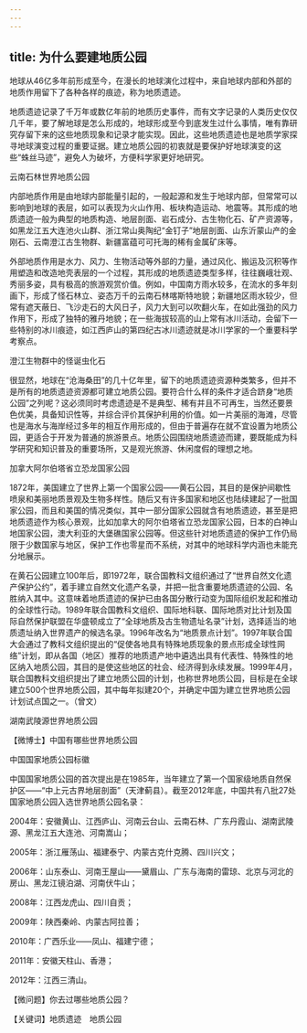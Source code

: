 ```yaml
---
---
---
```

title: 为什么要建地质公园
---




地球从46亿多年前形成至今，在漫长的地球演化过程中，来自地球内部和外部的地质作用留下了各种各样的痕迹，称为地质遗迹。

地质遗迹记录了千万年或数亿年前的地质历史事件，而有文字记录的人类历史仅仅几千年，要了解地球是怎么形成的，地球形成至今到底发生过什么事情，唯有靠研究存留下来的这些地质现象和记录才能实现。因此，这些地质遗迹也是地质学家探寻地球演变过程的重要证据。建立地质公园的初衷就是要保护好地球演变的这些“蛛丝马迹”，避免人为破坏，方便科学家更好地研究。

云南石林世界地质公园



内部地质作用是由地球内部能量引起的，一般起源和发生于地球内部，但常常可以影响到地球的表层，如可以表现为火山作用、板块构造运动、地震等。其形成的地质遗迹一般为典型的地质构造、地层剖面、岩石成分、古生物化石、矿产资源等，如黑龙江五大连池火山群、浙江常山奥陶纪“金钉子”地层剖面、山东沂蒙山产的金刚石、云南澄江古生物群、新疆富蕴可可托海的稀有金属矿床等。

外部地质作用是水力、风力、生物活动等外部的力量，通过风化、搬运及沉积等作用塑造和改造地壳表层的一个过程，其形成的地质遗迹类型多样，往往巍峨壮观、秀丽多姿，具有极高的旅游观赏价值。例如，中国南方雨水较多，在流水的多年刻画下，形成了怪石林立、姿态万千的云南石林喀斯特地貌；新疆地区雨水较少，但常有遮天蔽日、飞沙走石的大风日子，风力大到可以吹翻火车，在如此强劲的风力作用下，形成了独特的雅丹地貌；在一些海拔较高的山上常有冰川活动，会留下一些特别的冰川痕迹，如江西庐山的第四纪古冰川遗迹就是冰川学家的一个重要科学考察点。

澄江生物群中的怪诞虫化石



很显然，地球在“沧海桑田”的几十亿年里，留下的地质遗迹资源种类繁多，但并不是所有的地质遗迹资源都可建立地质公园。要符合什么样的条件才适合跻身“地质公园”之列呢？这必须同时考虑遗迹是不是典型、稀有并且不可再生，当然还要景色优美，具备知识性等，并综合评价其保护利用的价值。如一片美丽的海滩，尽管也是海水与海岸经过多年的相互作用形成的，但由于普遍存在就不宜设置为地质公园，更适合于开发为普通的旅游景点。地质公园围绕地质遗迹而建，要既能成为科学研究和知识普及的重要场所，又是观光旅游、休闲度假的理想之地。

加拿大阿尔伯塔省立恐龙国家公园



1872年，美国建立了世界上第一个国家公园——黄石公园，其目的是保护间歇性喷泉和美丽地质景观及生物多样性。随后又有许多国家和地区也陆续建起了一批国家公园，而且和美国的情况类似，其中一部分国家公园就含有地质遗迹，甚至是把地质遗迹作为核心景观，比如加拿大的阿尔伯塔省立恐龙国家公园，日本的白神山地国家公园，澳大利亚的大堡礁国家公园等。但这些针对地质遗迹的保护工作仍局限于少数国家与地区，保护工作也零星而不系统，对其中的地球科学内涵也未能充分地展示。

在黄石公园建立100年后，即1972年，联合国教科文组织通过了“世界自然文化遗产保护公约”，着手建立自然文化遗产名录，并把一批含重要地质遗迹的公园、名胜纳入其中。这意味着地质遗迹的保护已由各国分散行动变为国际组织发起和推动的全球性行动。1989年联合国教科文组织、国际地科联、国际地质对比计划及国际自然保护联盟在华盛顿成立了“全球地质及古生物遗址名录”计划，选择适当的地质遗址纳入世界遗产的候选名录。1996年改名为“地质景点计划”。1997年联合国大会通过了教科文组织提出的“促使各地具有特殊地质现象的景点形成全球性网络”计划，即从各国（地区）推荐的地质遗产地中遴选出具有代表性、特殊性的地区纳入地质公园，其目的是使这些地区的社会、经济得到永续发展。1999年4月，联合国教科文组织提出了建立地质公园的计划，也称世界地质公园，目标是在全球建立500个世界地质公园，其中每年拟建20个，并确定中国为建立世界地质公园计划试点国之一。（曾文）

湖南武陵源世界地质公园





【微博士】中国有哪些世界地质公园

中国国家地质公园标徽



中国国家地质公园的首次提出是在1985年，当年建立了第一个国家级地质自然保护区——“中上元古界地层剖面”（天津蓟县）。截至2012年底，中国共有八批27处国家地质公园入选世界地质公园名录：

2004年：安徽黄山、江西庐山、河南云台山、云南石林、广东丹霞山、湖南武陵源、黑龙江五大连池、河南嵩山；

2005年：浙江雁荡山、福建泰宁、内蒙古克什克腾、四川兴文；

2006年：山东泰山、河南王屋山——黛眉山、广东与海南的雷琼、北京与河北的房山、黑龙江镜泊湖、河南伏牛山；

2008年：江西龙虎山、四川自贡；

2009年：陕西秦岭、内蒙古阿拉善；

2010年：广西乐业——凤山、福建宁德；

2011年：安徽天柱山、香港；

2012年：江西三清山。

【微问题】你去过哪些地质公园？

【关键词】地质遗迹　地质公园